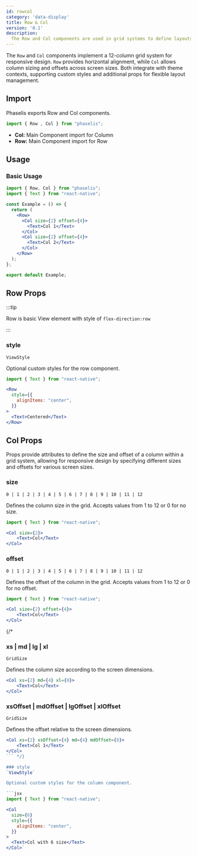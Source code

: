 ```yaml
---
id: rowcol
category: 'data-display'
title: Row & Col 
version: '0.1'
description:
  The Row and Col components are used in grid systems to define layouts. 
---
```


The `Row` and `Col` components implement a 12-column grid system for responsive design. `Row` provides horizontal alignment, while `Col` allows column sizing and offsets across screen sizes. Both integrate with theme contexts, supporting custom styles and additional props for flexible layout management.

## Import

Phaselis exports Row and Col components.

```js
import { Row , Col } from "phaselis";
```

- **Col:** Main Component import for Column
- **Row:** Main Component import for Row

## Usage

### Basic Usage

```jsx
import { Row, Col } from "phaselis";
import { Text } from "react-native";

const Example = () => {
  return (
    <Row>
      <Col size={2} offset={4}>
        <Text>Col 1</Text>
      </Col>
      <Col size={2} offset={4}>
        <Text>Col 2</Text>
      </Col>
    </Row>
  );
};

export default Example;
```


## Row Props

:::tip

Row is basic View element with style of `flex-direction:row`

:::

### style
`ViewStyle`

Optional custom styles for the row component.

```jsx
import { Text } from "react-native";
```
```jsx
<Row
  style={{
    alignItems: "center",
  }}
>
  <Text>Centered</Text>
</Row>
```


## Col Props

Props provide attributes to define the size and offset of a column within a grid system, allowing for responsive design by specifying different sizes and offsets for various screen sizes.

### size
`0 | 1 | 2 | 3 | 4 | 5 | 6 | 7 | 8 | 9 | 10 | 11 | 12`

Defines the column size in the grid. Accepts values from 1 to 12 or 0 for no size.

```jsx
import { Text } from "react-native";
```
```jsx
<Col size={2}>
    <Text>Col</Text>
</Col>
```

### offset
`0 | 1 | 2 | 3 | 4 | 5 | 6 | 7 | 8 | 9 | 10 | 11 | 12`

Defines the offset of the column in the grid. Accepts values from 1 to 12 or 0 for no offset.

```jsx
import { Text } from "react-native";
```
```jsx
<Col size={2} offset={4}>
    <Text>Col</Text>
</Col>
```

{/* 
### xs | md | lg | xl
`GridSize`

Defines the column size according to the screen dimensions.

```jsx
<Col xs={2} md={4} xl={8}>
    <Text>Col</Text>
</Col>
```

### xsOffset | mdOffset | lgOffset | xlOffset
`GridSize`

Defines the offset relative to the screen dimensions.

```jsx
<Col xs={2} xsOffset={4} md={4} mdOffset={8}>
    <Text>Col 1</Text>
</Col>
``` */}

### style
`ViewStyle`

Optional custom styles for the column component.

```jsx
import { Text } from "react-native";
```
```jsx
<Col
  size={6}
  style={{
    alignItems: "center",
  }}
>
  <Text>Col with 6 size</Text>
</Col>`
```

